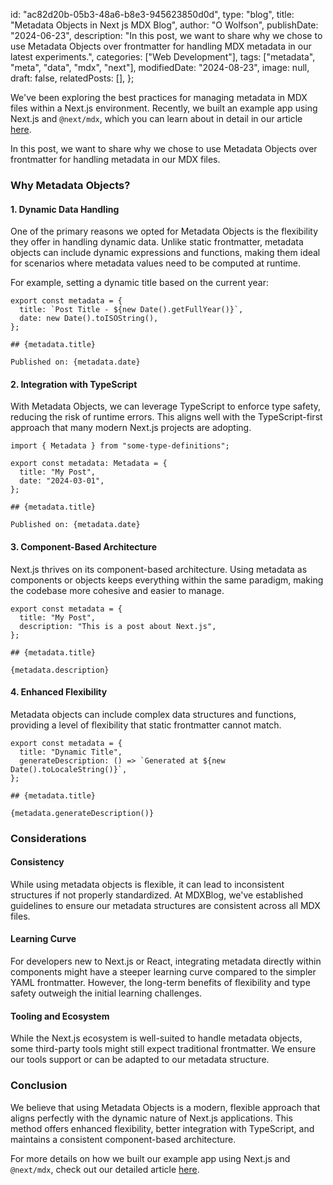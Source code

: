   id: "ac82d20b-05b3-48a6-b8e3-945623850d0d",
  type: "blog",
  title: "Metadata Objects in Next js MDX Blog",
  author: "O Wolfson",
  publishDate: "2024-06-23",
  description:
    "In this post, we want to share why we chose to use Metadata Objects over frontmatter for handling MDX metadata in our latest experiments.",
  categories: ["Web Development"],
  tags: ["metadata", "meta", "data", "mdx", "next"],
  modifiedDate: "2024-08-23",
  image: null,
  draft: false,
  relatedPosts: [],
};

We've been exploring the best practices for managing metadata in MDX files within a Next.js environment. Recently, we built an example app using Next.js and `@next/mdx`, which you can learn about in detail in our article [here](https://www.mdxblog.io/blog/create-a-static-mdx-blog-with-next).

In this post, we want to share why we chose to use Metadata Objects over frontmatter for handling metadata in our MDX files.

### Why Metadata Objects?

#### 1. **Dynamic Data Handling**

One of the primary reasons we opted for Metadata Objects is the flexibility they offer in handling dynamic data. Unlike static frontmatter, metadata objects can include dynamic expressions and functions, making them ideal for scenarios where metadata values need to be computed at runtime.

For example, setting a dynamic title based on the current year:

```mdx
export const metadata = {
  title: `Post Title - ${new Date().getFullYear()}`,
  date: new Date().toISOString(),
};

## {metadata.title}

Published on: {metadata.date}
```

#### 2. **Integration with TypeScript**

With Metadata Objects, we can leverage TypeScript to enforce type safety, reducing the risk of runtime errors. This aligns well with the TypeScript-first approach that many modern Next.js projects are adopting.

```mdx
import { Metadata } from "some-type-definitions";

export const metadata: Metadata = {
  title: "My Post",
  date: "2024-03-01",
};

## {metadata.title}

Published on: {metadata.date}
```

#### 3. **Component-Based Architecture**

Next.js thrives on its component-based architecture. Using metadata as components or objects keeps everything within the same paradigm, making the codebase more cohesive and easier to manage.

```mdx
export const metadata = {
  title: "My Post",
  description: "This is a post about Next.js",
};

## {metadata.title}

{metadata.description}
```

#### 4. **Enhanced Flexibility**

Metadata objects can include complex data structures and functions, providing a level of flexibility that static frontmatter cannot match.

```mdx
export const metadata = {
  title: "Dynamic Title",
  generateDescription: () => `Generated at ${new Date().toLocaleString()}`,
};

## {metadata.title}

{metadata.generateDescription()}
```

### Considerations

#### **Consistency**

While using metadata objects is flexible, it can lead to inconsistent structures if not properly standardized. At MDXBlog, we've established guidelines to ensure our metadata structures are consistent across all MDX files.

#### **Learning Curve**

For developers new to Next.js or React, integrating metadata directly within components might have a steeper learning curve compared to the simpler YAML frontmatter. However, the long-term benefits of flexibility and type safety outweigh the initial learning challenges.

#### **Tooling and Ecosystem**

While the Next.js ecosystem is well-suited to handle metadata objects, some third-party tools might still expect traditional frontmatter. We ensure our tools support or can be adapted to our metadata structure.

### Conclusion

We believe that using Metadata Objects is a modern, flexible approach that aligns perfectly with the dynamic nature of Next.js applications. This method offers enhanced flexibility, better integration with TypeScript, and maintains a consistent component-based architecture.

For more details on how we built our example app using Next.js and `@next/mdx`, check out our detailed article [here](https://www.mdxblog.io/blog/create-a-static-mdx-blog-with-next).
